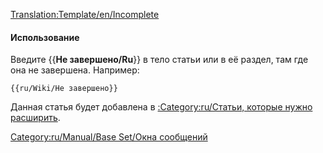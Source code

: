 <noinclude>[[Translation:Template/en/Incomplete]]</noinclude>{{en/Ambox| type  = content
| image = en/UnderConstructionOrange.png
| text  = <strong>Не завершено</strong><br> Обратите внимание, что статья еще ​​не завершена, так как она находится в стадии разработки.
}}<includeonly>{{{1|[[Category:ru/Статьи, которые нужно расширить]]}}}</includeonly><noinclude>

====Использование====
Введите <nowiki>{{</nowiki>'''Не завершено/Ru'''<nowiki>}}</nowiki> в тело статьи или в её раздел, там где она не завершена.
Например:
<pre>{{ru/Wiki/Не завершено}}</pre>
Данная статья будет добавлена в [[:Category:ru/Статьи, которые нужно расширить]].

[[Category:ru/Manual/Base Set/Окна сообщений]]</noinclude>